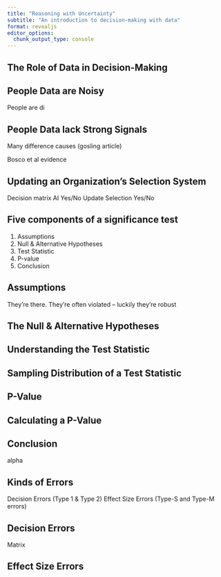 ```yaml
---
title: "Reasoning with Uncertainty"
subtitle: "An introduction to decision-making with data"
format: revealjs
editor_options: 
  chunk_output_type: console
---
```


## The Role of Data in Decision-Making

## People Data are Noisy

People are di

## People Data lack Strong Signals

Many difference causes (gosling article)

Bosco et al evidence

## Updating an Organization's Selection System 

Decision matrix AI Yes/No Update Selection Yes/No

## Five components of a significance test

1. Assumptions
2. Null & Alternative Hypotheses 
3. Test Statistic
4. P-value
5. Conclusion

## Assumptions

They're there. They're often violated -- luckily they're robust

## The Null & Alternative Hypotheses 


## Understanding the Test Statistic 

## Sampling Distribution of a Test Statistic

## P-Value

## Calculating a P-Value

## Conclusion

alpha 

## Kinds of Errors 

Decision Errors (Type 1 & Type 2)
Effect Size Errors (Type-S and Type-M errors)

## Decision Errors 

Matrix

## Effect Size Errors





